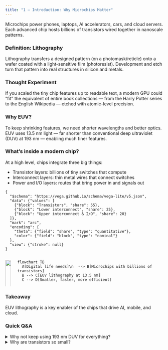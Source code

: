 ```yaml
---
title: "1 — Introduction: Why Microchips Matter"
---
```


Microchips power phones, laptops, AI accelerators, cars, and cloud servers. Each advanced chip hosts billions of transistors wired together in nanoscale patterns.

:::{.callout-note}
### Definition: Lithography
Lithography transfers a designed pattern (on a photomask/reticle) onto a wafer coated with a light-sensitive film (photoresist). Development and etch turn that pattern into real structures in silicon and metals.
:::

:::{.callout-tip}
### Thought Experiment
If you scaled the tiny chip features up to readable text, a modern GPU could “fit” the equivalent of entire book collections — from the Harry Potter series to the English Wikipedia — etched with atomic-level precision.
:::

### Why EUV?
To keep shrinking features, we need shorter wavelengths and better optics. EUV uses 13.5 nm light — far shorter than conventional deep ultraviolet (DUV) at 193 nm — enabling much finer features.

### What’s inside a modern chip?
At a high level, chips integrate three big things:

- Transistor layers: billions of tiny switches that compute
- Interconnect layers: thin metal wires that connect switches
- Power and I/O layers: routes that bring power in and signals out

```vega-lite
{
  "$schema": "https://vega.github.io/schema/vega-lite/v5.json",
  "data": {"values": [
    {"block": "Transistors", "share": 55},
    {"block": "Lower interconnect", "share": 25},
    {"block": "Upper interconnect & I/O", "share": 20}
  ]},
  "mark": "arc",
  "encoding": {
    "theta": {"field": "share", "type": "quantitative"},
    "color": {"field": "block", "type": "nominal"}
  },
  "view": {"stroke": null}
}
```

::: {.column-page}
:::: {.columns}
::: {.column}
![](../images/wafer_fab_bay_photo.png){#fig:fab-bay fig-alt="EUV tools in a 300 mm cleanroom bay" fig-cap="EUV tools installed in a modern 300 mm fab bay." fig-credit="Courtesy: Manufacturer/ASML (placeholder)" width="100%"}
:::
::: {.column}
```mermaid
flowchart TB
  A[Digital life needs]\n  --> B[Microchips with billions of transistors]
  B --> C[EUV lithography at 13.5 nm]
  C --> D[Smaller, faster, more efficient]
```
:::
::::
:::

:::{.callout-tip}
### Takeaway
EUV lithography is a key enabler of the chips that drive AI, mobile, and cloud.
:::

### Quick Q&A
<details>
<summary>Why not keep using 193 nm DUV for everything?</summary>
It becomes increasingly hard to pattern ever-smaller features with longer wavelengths. You can use tricks (multiple patterning), but complexity and cost rise rapidly. EUV at 13.5 nm makes the smallest features more straightforward.
</details>

<details>
<summary>Why are transistors so small?</summary>
Smaller devices switch faster and use less energy, enabling higher performance and lower power. But they demand extreme precision in manufacturing.
</details>
